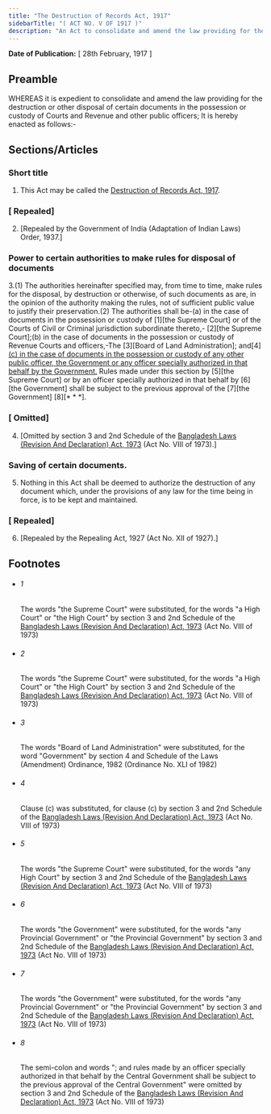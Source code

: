 ```yaml
---
title: "The Destruction of Records Act, 1917"
sidebarTitle: "( ACT NO. V OF 1917 )"
description: "An Act to consolidate and amend the law providing for the destruction or other disposal of certain documents in the possession or custody of Courts and Revenue and other public officers."
---
```


**Date of Publication:** [ 28th February, 1917 ]

## Preamble

WHEREAS it is expedient to consolidate and amend the law providing for the destruction or other disposal of certain documents in the possession or custody of Courts and Revenue and other public officers; It is hereby enacted as follows:-

## Sections/Articles

### Short title

1. This Act may be called the [Destruction of Records Act, 1917](/act-106.html "Destruction of Records Act, 1917").

### [ Repealed]

2. [Repealed by the Government of India (Adaptation of Indian Laws) Order, 1937.]

### Power to certain authorities to make rules for disposal of documents

3.(1) The authorities hereinafter specified may, from time to time, make rules for the disposal, by destruction or otherwise, of such documents as are, in the opinion of the authority making the rules, not of sufficient public value to justify their preservation.(2) The authorities shall be-(a) in the case of documents in the possession or custody of [1][the Supreme Court] or of the Courts of Civil or Criminal jurisdiction subordinate thereto,- [2][the Supreme Court];(b) in the case of documents in the possession or custody of Revenue Courts and officers,-The [3][Board of Land Administration]; and[4][(c) in the case of documents in the possession or custody of any other public officer, the Government or any officer specially authorized in that behalf by the Government.](3) Rules made under this section by [5][the Supreme Court] or by an officer specially authorized in that behalf by [6][the Government] shall be subject to the previous approval of the [7][the Government] [8][\* \* \*].

### [ Omitted]

4. [Omitted by section 3 and 2nd Schedule of the [Bangladesh Laws (Revision And Declaration) Act, 1973](/act-430.html "Bangladesh Laws (Revision And Declaration) Act, 1973") (Act No. VIII of 1973).]

### Saving of certain documents.

5. Nothing in this Act shall be deemed to authorize the destruction of any document which, under the provisions of any law for the time being in force, is to be kept and maintained.

### [ Repealed]

6. [Repealed by the Repealing Act, 1927 (Act No. XII of 1927).]

## Footnotes

- ###### 1

  The words "the Supreme Court" were substituted, for the words "a High Court" or "the High Court" by section 3 and 2nd Schedule of the [Bangladesh Laws (Revision And Declaration) Act, 1973](/act-430.html "Bangladesh Laws (Revision And Declaration) Act, 1973") (Act No. VIII of 1973)

- ###### 2

  The words "the Supreme Court" were substituted, for the words "a High Court" or "the High Court" by section 3 and 2nd Schedule of the [Bangladesh Laws (Revision And Declaration) Act, 1973](/act-430.html "Bangladesh Laws (Revision And Declaration) Act, 1973") (Act No. VIII of 1973)

- ###### 3

  The words "Board of Land Administration" were substituted, for the word "Government" by section 4 and Schedule of the Laws (Amendment) Ordinance, 1982 (Ordinance No. XLI of 1982)

- ###### 4

  Clause (c) was substituted, for clause (c) by section 3 and 2nd Schedule of the [Bangladesh Laws (Revision And Declaration) Act, 1973](/act-430.html "Bangladesh Laws (Revision And Declaration) Act, 1973") (Act No. VIII of 1973)

- ###### 5

  The words "the Supreme Court" were substituted, for the words "any High Court" by section 3 and 2nd Schedule of the [Bangladesh Laws (Revision And Declaration) Act, 1973](/act-430.html "Bangladesh Laws (Revision And Declaration) Act, 1973") (Act No. VIII of 1973)

- ###### 6

  The words "the Government" were substituted, for the words "any Provincial Government" or "the Provincial Government" by section 3 and 2nd Schedule of the [Bangladesh Laws (Revision And Declaration) Act, 1973](/act-430.html "Bangladesh Laws (Revision And Declaration) Act, 1973") (Act No. VIII of 1973)

- ###### 7

  The words "the Government" were substituted, for the words "any Provincial Government" or "the Provincial Government" by section 3 and 2nd Schedule of the [Bangladesh Laws (Revision And Declaration) Act, 1973](/act-430.html "Bangladesh Laws (Revision And Declaration) Act, 1973") (Act No. VIII of 1973)

- ###### 8

  The semi-colon and words "; and rules made by an officer specially authorized in that behalf by the Central Government shall be subject to the previous approval of the Central Government" were omitted by section 3 and 2nd Schedule of the [Bangladesh Laws (Revision And Declaration) Act, 1973](/act-430.html "Bangladesh Laws (Revision And Declaration) Act, 1973") (Act No. VIII of 1973)
